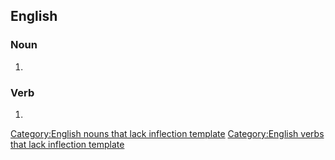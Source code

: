 ==English==

===Noun===
{{infl|en|noun}}[[Category:English nouns that lack inflection template]]

# {{plural of|overbet}}

===Verb===
{{infl|en|verb}}[[Category:English verbs that lack inflection template]]

# {{third person singular of|overbet}}